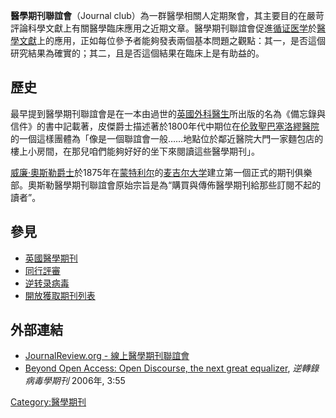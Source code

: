 {{Unreferenced|time=2018-05-20T04:32:01+00:00}}
'''醫學期刊聯誼會'''（Journal club）為一群醫學相關人定期聚會，其主要目的在嚴苛評論科學文獻上有關醫學臨床應用之近期文章。醫學期刊聯誼會促進[[循证医学|循证医学]]於[[醫學文獻|醫學文獻]]上的應用，正如每位參予者能夠發表兩個基本問題之觀點：其一，是否這個研究結果為確實的；其二，且是否這個結果在臨床上是有助益的。

==歷史==
最早提到醫學期刊聯誼會是在一本由過世的[[英國|英國]][[外科醫生|外科醫生]]{{le|詹姆士·皮傑爵士|James Paget}}所出版的名為《備忘錄與信件》的書中記載著，皮傑爵士描述著於1800年代中期位在[[伦敦|伦敦]][[聖巴塞洛繆醫院|聖巴塞洛繆醫院]]的一個這樣團體為「像是一個聯誼會一般……地點位於鄰近醫院大門一家麵包店的樓上小房間，在那兒咱們能夠好好的坐下來閱讀這些醫學期刊」。

[[威廉·奧斯勒|威廉·奧斯勒爵士]]於1875年在[[蒙特利尔|蒙特利尔]]的[[麦吉尔大学|麦吉尔大学]]建立第一個正式的期刊俱樂部。奧斯勒醫學期刊聯誼會原始宗旨是為“購買與傳佈醫學期刊給那些訂閱不起的讀者”。

==參見==
*[[英國醫學期刊|英國醫學期刊]]
*[[同行評審|同行評審]]
*[[逆转录病毒|逆转录病毒]]
*[[開放獲取期刊列表|開放獲取期刊列表]]

==外部連結==
*[http://www.JournalReview.org JournalReview.org - 線上醫學期刊聯誼會]
*[http://www.retrovirology.com/content/3/1/55 Beyond Open Access: Open Discourse, the next great equalizer], ''逆轉錄病毒學期刊'' 2006年, 3:55

[[Category:醫學期刊|Category:醫學期刊]]